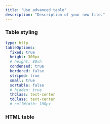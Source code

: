 ```yaml
---
title: "Use advanced table"
description: "Description of your new file."
---
```


### Table styling

```yaml
type: http
tableOptions:
  fixed: true
  height: 300px
  # height: 80vh
  condensed: true
  bordered: false
  striped: true
  small: true
  sortable: false
  # hidden: true
  thClass: text-center
  tdClass: text-center
  # cellWidth: 100px
```

### HTML table